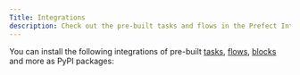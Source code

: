 ```yaml
---
Title: Integrations
description: Check out the pre-built tasks and flows in the Prefect Integrations library.
---
```


You can install the following integrations of pre-built [tasks](/concepts/tasks/), [flows](/concepts/flows/), [blocks](/concepts/blocks/) and more as PyPI packages:

